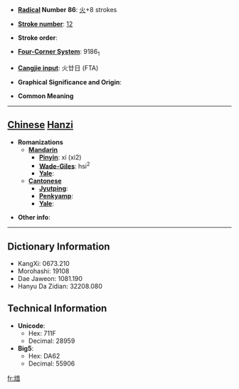 * '''[[Wiktionary:Chinese radical index| Radical]] Number 86''': [[Wiktionary:Chinese radical index 火|火]]+8 strokes

* '''[[Wiktionary:Chinese total strokes index|Stroke number]]''': [[Wiktionary:Chinese total strokes index 12|12]]

* '''Stroke order''': 

* '''[[Wiktionary:Chinese four corner index|Four-Corner System]]''': 9186<sub>1</sub>

* '''[[Wiktionary:Chinese Cangjie index|Cangjie input]]''': 火廿日 (FTA)

* '''Graphical Significance and Origin''': 

* '''Common Meaning'''

----

== [[Chinese]] [[Hanzi]] ==

* '''Romanizations'''
** '''[[Mandarin]]'''
*** '''[[Pinyin]]''': xí (xi2)
*** '''[[Wade-Giles]]''': hsi<sup>2</sup>
*** '''[[Yale]]''': 
** '''[[Cantonese]]'''
*** '''[[Jyutping]]''':
*** '''[[Penkyamp]]''': 
*** '''[[Yale]]''': 

* '''Other info''': 

----

== Dictionary Information ==

* KangXi: 0673.210
* Morohashi: 19108
* Dae Jaweon: 1081.190
* Hanyu Da Zidian: 32208.080

== Technical Information ==

* '''Unicode''':
** Hex: 711F
** Decimal: 28959
* '''Big5''':
** Hex: DA62
** Decimal: 55906

[[fr:焟]]